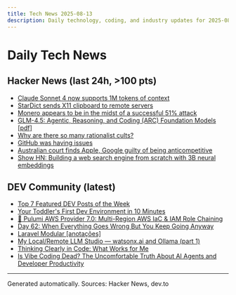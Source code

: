```yaml
---
title: Tech News 2025-08-13
description: Daily technology, coding, and industry updates for 2025-08-13.
---
```


# Daily Tech News

## Hacker News (last 24h, >100 pts)

- [Claude Sonnet 4 now supports 1M tokens of context](https://www.anthropic.com/news/1m-context)
- [StarDict sends X11 clipboard to remote servers](https://lwn.net/SubscriberLink/1032732/3334850da49689e1/)
- [Monero appears to be in the midst of a successful 51% attack](https://twitter.com/p3b7_/status/1955173413992984988)
- [GLM-4.5: Agentic, Reasoning, and Coding (ARC) Foundation Models [pdf]](https://www.arxiv.org/pdf/2508.06471)
- [Why are there so many rationalist cults?](https://asteriskmag.com/issues/11/why-are-there-so-many-rationalist-cults)
- [GitHub was having issues](https://www.githubstatus.com/incidents/9rfydl2xdqqj)
- [Australian court finds Apple, Google guilty of being anticompetitive](https://www.ghacks.net/2025/08/12/australian-court-finds-apple-google-guilty-of-being-anticompetitive/)
- [Show HN: Building a web search engine from scratch with 3B neural embeddings](https://blog.wilsonl.in/search-engine/)

## DEV Community (latest)

- [Top 7 Featured DEV Posts of the Week](https://dev.to/devteam/top-7-featured-dev-posts-of-the-week-f0f)
- [Your Toddler's First Dev Environment in 10 Minutes](https://dev.to/meimakes/your-toddlers-first-dev-environment-in-10-minutes-3fpc)
- [🚀 Pulumi AWS Provider 7.0: Multi-Region AWS IaC & IAM Role Chaining](https://dev.to/pulumi/pulumi-aws-provider-70-multi-region-aws-iac-iam-role-chaining-52be)
- [Day 62: When Everything Goes Wrong But You Keep Going Anyway](https://dev.to/casperday11/day-62-when-everything-goes-wrong-but-you-keep-going-anyway-4fe1)
- [Laravel Modular [anotações]](https://dev.to/clintonrocha98/laravel-modular-anotacoes-56ai)
- [My Local/Remote LLM Studio — watsonx.ai and Ollama (part 1)](https://dev.to/aairom/my-localremote-llm-studio-watsonxai-and-ollama-part-1-26hb)
- [Thinking Clearly in Code: What Works for Me](https://dev.to/puritanic/thinking-clearly-in-code-what-works-for-me-44ao)
- [Is Vibe Coding Dead? The Uncomfortable Truth About AI Agents and Developer Productivity](https://dev.to/masood_akhtarvaheed_726d/is-vibe-coding-dead-the-uncomfortable-truth-about-ai-agents-and-developer-productivity-4kl0)

---
Generated automatically. Sources: Hacker News, dev.to

